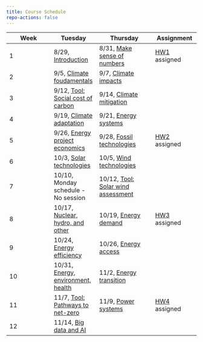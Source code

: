 ```yaml
---
title: Course Schedule
repo-actions: false
---
```



| Week | Tuesday  | Thursday  | Assignment     |
|-----------------|-----------------|---------------------|-----------------|
| 1    | 8/29, [Introduction](lectures/lecture1.qmd) |8/31, [Make sense of numbers](lectures/lecture2.qmd) | [HW1](assignments/hw1.qmd) assigned |
| 2    | 9/5, [Climate foudamentals](lectures/lecture3.qmd) | 9/7, [Climate impacts](lectures/lecture4.qmd)| |
| 3    | 9/12, [Tool: Social cost of carbon](tools/1scc.qmd) | 9/14, [Climate mitigation](lectures/lecture5.qmd)| |
| 4    | 9/19, [Climate adaptation](lectures/lecture6.qmd) | 9/21, [Energy systems](lectures/lecture7.qmd)| |
| 5    | 9/26, [Energy project economics](lectures/lecture8.qmd) | 9/28, [Fossil technologies](lectures/lecture9.qmd) | [HW2](assignments/hw2.qmd) assigned |
| 6    | 10/3, [Solar technologies](lectures/lecture10.qmd) | 10/5, [Wind technologies](lectures/lecture11.qmd) |  |
| 7    | 10/10, Monday schedule - No session | 10/12, [Tool: Solar wind assessment](tools/2sam.qmd)| |
| 8    | 10/17, [Nuclear, hydro, and other](lectures/lecture12.qmd) | 10/19, [Energy demand](lectures/lecture13.qmd) |[HW3](assignments/hw3.qmd) assigned |
| 9    | 10/24, [Energy efficiency](lectures/lecture14.qmd) | 10/26, [Energy access](lectures/lecture15.qmd) |  |
| 10    | 10/31, [Energy, environment, health](lectures/lecture16.qmd) | 11/2, [Energy transition](lectures/lecture17.qmd) |  |
| 11    | 11/7, [Tool: Pathways to net-zero](tools/3pathway.qmd) | 11/9, [Power systems](lectures/lecture18.qmd) | [HW4](assignments/hw4.qmd) assigned |
| 12    | 11/14, [Big data and AI](lectures/lecture19.qmd) |  |  |